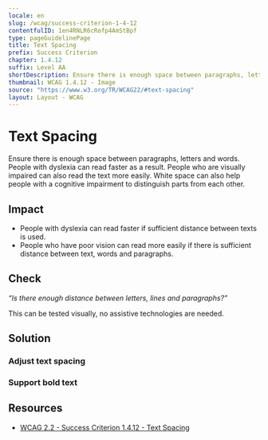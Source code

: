 ```yaml
---
locale: en
slug: /wcag/success-criterion-1-4-12
contentfulID: 1en4RNLR6cRofp4AmStBpf
type: pageGuidelinePage
title: Text Spacing
prefix: Success Criterion
chapter: 1.4.12
suffix: Level AA
shortDescription: Ensure there is enough space between paragraphs, letters and words.
thumbnail: WCAG 1.4.12 - Image
source: "https://www.w3.org/TR/WCAG22/#text-spacing"
layout: Layout - WCAG
---
```


# Text Spacing

Ensure there is enough space between paragraphs, letters and words. People with dyslexia can read faster as a result. People who are visually impaired can also read the text more easily. White space can also help people with a cognitive impairment to distinguish parts from each other.

## Impact

- People with dyslexia can read faster if sufficient distance between texts is used.
- People who have poor vision can read more easily if there is sufficient distance between text, words and paragraphs.

## Check

*“Is there enough distance between letters, lines and paragraphs?”*

This can be tested visually, no assistive technologies are needed.

## Solution

### Adjust text spacing

<CodeSample id="text-spacing" locale="en"/>

### Support bold text

<CodeSample id="text-bold" locale="en"/>

## Resources

- [WCAG 2.2 - Success Criterion 1.4.12 - Text Spacing](https://www.w3.org/TR/WCAG22/#text-spacing)
